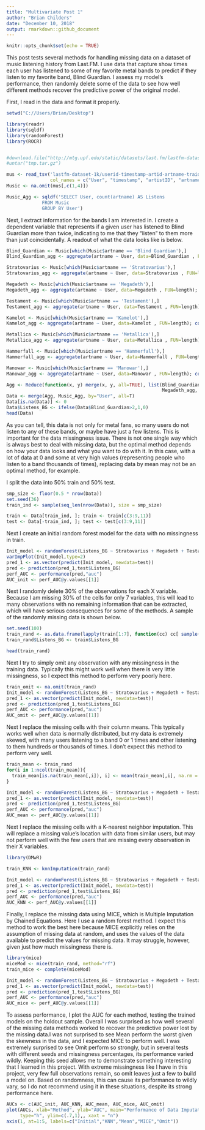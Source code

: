 ```yaml
---
title: "Multivariate Post 1"
author: "Brian Childers"
date: "December 10, 2018"
output: rmarkdown::github_document
---
```


```r
knitr::opts_chunk$set(echo = TRUE)  
```

This post tests several methods for handling missing data on a dataset of music listening history from Last.FM. I use data that capture show times each user has listened to some of my favorite metal bands to predict if they listen to my favorite band, Blind Guardian. I assess my model's performance, then randomly delete some of the data to see how well different methods recover the predictive power of the original model. 


First, I read in the data and format it properly.  

```r
setwd("C://Users/Brian/Desktop")

library(readr)
library(sqldf)
library(randomForest)
library(ROCR)


#download.file("http://mtg.upf.edu/static/datasets/last.fm/lastfm-dataset-1K.tar.gz",destfile="tmp.tar.gz")
#untar("tmp.tar.gz")

mus <- read_tsv('lastfm-dataset-1k/userid-timestamp-artid-artname-traid-traname.tsv',
                col_names = c("User", "timestamp", "artistID", "artname", "trackid","trackname"))
Music <- na.omit(mus[,c(1,4)])

Music_Agg <- sqldf('SELECT User, count(artname) AS Listens
             FROM Music
             GROUP BY User')
```


Next, I extract information for the bands I am interested in. I create a dependent variable that represents if a given user has listened to Blind Guardian more than twice, indicating to me that they "listen" to them more than just coincidentally. A readout of what the data looks like is below.

```r
Blind_Guardian <- Music[which(Music$artname == 'Blind Guardian'),]
Blind_Guardian_agg <- aggregate(artname ~ User, data=Blind_Guardian , FUN=length); colnames(Blind_Guardian_agg) <- c('User','Blind_Guardian')

Stratovarius <- Music[which(Music$artname == 'Stratovarius'),]
Stratovarius_agg <- aggregate(artname ~ User, data=Stratovarius , FUN=length); colnames(Stratovarius_agg) <- c('User','Stratovarius')

Megadeth <- Music[which(Music$artname == 'Megadeth'),]
Megadeth_agg <- aggregate(artname ~ User, data=Megadeth , FUN=length); colnames(Megadeth_agg) <- c('User','Megadeth')

Testament <- Music[which(Music$artname == 'Testament'),]
Testament_agg <- aggregate(artname ~ User, data=Testament , FUN=length); colnames(Testament_agg) <- c('User','Testament')

Kamelot <- Music[which(Music$artname == 'Kamelot'),]
Kamelot_agg <- aggregate(artname ~ User, data=Kamelot , FUN=length); colnames(Kamelot_agg) <- c('User','Kamelot')

Metallica <- Music[which(Music$artname == 'Metallica'),]
Metallica_agg <- aggregate(artname ~ User, data=Metallica , FUN=length); colnames(Metallica_agg) <- c('User','Metallica')

Hammerfall <- Music[which(Music$artname == 'Hammerfall'),]
Hammerfall_agg <- aggregate(artname ~ User, data=Hammerfall , FUN=length); colnames(Hammerfall_agg) <- c('User','Hammerfall')

Manowar <- Music[which(Music$artname == 'Manowar'),]
Manowar_agg <- aggregate(artname ~ User, data=Manowar , FUN=length); colnames(Manowar_agg) <- c('User','Manowar')

Agg <- Reduce(function(x, y) merge(x, y, all=TRUE), list(Blind_Guardian_agg, Stratovarius_agg, Metallica_agg,Hammerfall_agg,
                                                         Megadeth_agg, Testament_agg, Kamelot_agg, Manowar_agg))
Data <- merge(Agg, Music_Agg, by="User", all=T)
Data[is.na(Data)] <- 0
Data$Listens_BG <- ifelse(Data$Blind_Guardian>2,1,0)
head(Data)
```


As you can tell, this data is not only for metal fans, so many users do not listen to any of these bands, or maybe have just a few listens. This is important for the data missingness issue. There is not one single way which is always best to deal with missing data, but the optimal method depends on how your data looks and what you want to do with it. In this case, with a lot of data at 0 and some at very high values (representing people who listen to a band thousands of times), replacing data by mean may not be an optimal method, for example.

I split the data into 50% train and 50% test.

```r
smp_size <- floor(0.5 * nrow(Data))
set.seed(36)
train_ind <- sample(seq_len(nrow(Data)), size = smp_size)

train <- Data[train_ind, ]; train <- train[c(3:9,11)]
test <- Data[-train_ind, ]; test <- test[c(3:9,11)]
```

Next I create an initial random forest model for the data with no missingness in train.
```r
Init_model <- randomForest(Listens_BG ~ Stratovarius + Megadeth + Testament + Kamelot + Metallica + Hammerfall + Manowar, data=train, importance=T, ntree=100)
varImpPlot(Init_model,type=2)
pred_1 <- as.vector(predict(Init_model, newdata=test))
pred <- prediction(pred_1,test$Listens_BG)
perf_AUC <- performance(pred,"auc")
AUC_init <- perf_AUC@y.values[[1]]
```

Next I randomly delete 30% of the observations for each X variable. Because I am missing 30% of the cells for only 7 variables, this will lead to many observations with no remaining information that can be extracted, which will have serious consequences for some of the methods. A sample of the randomly missing data is shown below.

```r
set.seed(100)
train_rand <- as.data.frame(lapply(train[1:7], function(cc) cc[ sample(c(TRUE, NA), prob = c(0.7, 0.3), size = length(cc), replace = TRUE) ]))
train_rand$Listens_BG <- train$Listens_BG

head(train_rand)
```

Next I try to simply omit any observation with any missingness in the training data. Typically this might work well when there is very little missingness, so I expect this method to perform very poorly here.

```r
train_omit <- na.omit(train_rand)
Init_model <- randomForest(Listens_BG ~ Stratovarius + Megadeth + Testament + Kamelot + Metallica + Hammerfall + Manowar, data=train_omit, importance=T, ntree=100)
pred_1 <- as.vector(predict(Init_model, newdata=test))
pred <- prediction(pred_1,test$Listens_BG)
perf_AUC <- performance(pred,"auc")
AUC_omit <- perf_AUC@y.values[[1]]
```

Next I replace the missing cells with their column means. This typically works well when data is normally distributed, but my data is extremely skewed, with many users listening to a band 0 or 1 times and other listening to them hundreds or thousands of times. I don't expect this method to perform very well.

```r
train_mean <- train_rand
for(i in 1:ncol(train_mean)){
  train_mean[is.na(train_mean[,i]), i] <- mean(train_mean[,i], na.rm = TRUE)
}

Init_model <- randomForest(Listens_BG ~ Stratovarius + Megadeth + Testament + Kamelot, data=train_mean, importance=T, ntree=100)
pred_1 <- as.vector(predict(Init_model, newdata=test))
pred <- prediction(pred_1,test$Listens_BG)
perf_AUC <- performance(pred,"auc")
AUC_mean <- perf_AUC@y.values[[1]]
```

Next I replace the missing cells with a K-nearest neighbor imputation. This will replace a missing value's location with data from similar users, but may not perform well with the few users that are missing every observation in their X variables.

```r
library(DMwR)

train_KNN <- knnImputation(train_rand)

Init_model <- randomForest(Listens_BG ~ Stratovarius + Megadeth + Testament + Kamelot, data=train_KNN, importance=T, ntree=100)
pred_1 <- as.vector(predict(Init_model, newdata=test))
pred <- prediction(pred_1,test$Listens_BG)
perf_AUC <- performance(pred,"auc")
AUC_KNN <- perf_AUC@y.values[[1]]
```

Finally, I replace the missing data using MICE, which is Multiple Imputation by Chained Equations. Here I use a random forest method. I expect this method to work the best here because MICE explicitly relies on the assumption of missing data at random, and uses the values of the data available to predict the values for missing data. It may struggle, however, given just how much missingness there is.

```r
library(mice)
miceMod <- mice(train_rand, method="rf")
train_mice <- complete(miceMod)

Init_model <- randomForest(Listens_BG ~ Stratovarius + Megadeth + Testament + Kamelot, data=train_mice, importance=T, ntree=100)
pred_1 <- as.vector(predict(Init_model, newdata=test))
pred <- prediction(pred_1,test$Listens_BG)
perf_AUC <- performance(pred,"auc")
AUC_mice <- perf_AUC@y.values[[1]]
```

To assess performance, I plot the AUC for each method, testing the trained models on the holdout sample. Overall I was surprised as how well several of the missing data methods worked to recover the predictive power lost by the missing data.I was not surprised to see Mean perform the worst given the skewness in the data, and I expected MICE to perform well. I was extremely surprised to see Omit perform so strongly, but in several tests with different seeds and missingness percentages, its performance varied wildly. Keeping this seed allows me to demonstrate something interesting that I learned in this project. With extreme missingness like I have in this project, very few full observations remain, so omit leaves just a few to build a model on. Based on randomness, this can cause its performance to wildly vary, so I  do not recommend using it in these situations, despite its strong performance here.

```r
AUCs <- c(AUC_init, AUC_KNN, AUC_mean, AUC_mice, AUC_omit)
plot(AUCs, xlab="Method", ylab="AUC", main="Performance of Data Imputation",
     type="h", ylim=c(.7,1),, xaxt = "n")
axis(1, at=1:5, labels=c("Initial","KNN","Mean","MICE","Omit"))
```


